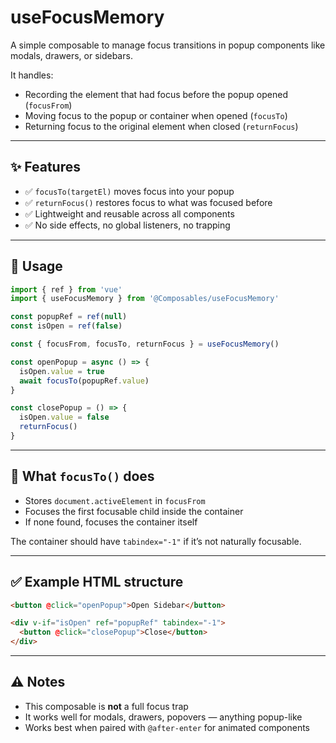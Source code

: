 
<Meta title="Composables/useFocusMemory" />

# useFocusMemory

A simple composable to manage focus transitions in popup components like modals, drawers, or sidebars.

It handles:

- Recording the element that had focus before the popup opened (`focusFrom`)
- Moving focus to the popup or container when opened (`focusTo`)
- Returning focus to the original element when closed (`returnFocus`)

---

## ✨ Features

- ✅ `focusTo(targetEl)` moves focus into your popup
- ✅ `returnFocus()` restores focus to what was focused before
- ✅ Lightweight and reusable across all components
- ✅ No side effects, no global listeners, no trapping

---

## 🔧 Usage

```js
import { ref } from 'vue'
import { useFocusMemory } from '@Composables/useFocusMemory'

const popupRef = ref(null)
const isOpen = ref(false)

const { focusFrom, focusTo, returnFocus } = useFocusMemory()

const openPopup = async () => {
  isOpen.value = true
  await focusTo(popupRef.value)
}

const closePopup = () => {
  isOpen.value = false
  returnFocus()
}
```

---

## 🧠 What `focusTo()` does

- Stores `document.activeElement` in `focusFrom`
- Focuses the first focusable child inside the container
- If none found, focuses the container itself

The container should have `tabindex="-1"` if it’s not naturally focusable.

---

## ✅ Example HTML structure

```html
<button @click="openPopup">Open Sidebar</button>

<div v-if="isOpen" ref="popupRef" tabindex="-1">
  <button @click="closePopup">Close</button>
</div>
```

---

## ⚠️ Notes

- This composable is **not** a full focus trap
- It works well for modals, drawers, popovers — anything popup-like
- Works best when paired with `@after-enter` for animated components

